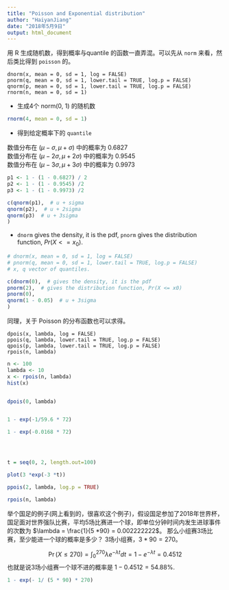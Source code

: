 ```yaml
---
title: "Poisson and Exponential distribution"
author: "HaiyanJiang"
date: "2018年5月9日"
output: html_document
---
```


用 R 生成随机数，得到概率与quantile 的函数一直弄混。可以先从 `norm` 来看，然后类比得到 `poisson` 的。

```
dnorm(x, mean = 0, sd = 1, log = FALSE)
pnorm(q, mean = 0, sd = 1, lower.tail = TRUE, log.p = FALSE)
qnorm(p, mean = 0, sd = 1, lower.tail = TRUE, log.p = FALSE)
rnorm(n, mean = 0, sd = 1)
```

- 生成4个 norm(0, 1) 的随机数
```r
rnorm(4, mean = 0, sd = 1)
```

- 得到给定概率下的 `quantile`

| 数值分布在 $(\mu - \sigma, \mu + \sigma)$ 中的概率为 0.6827  
| 数值分布在 $(\mu - 2 \sigma, \mu + 2 \sigma)$ 中的概率为 0.9545  
| 数值分布在 $(\mu - 3 \sigma, \mu + 3 \sigma)$ 中的概率为 0.9973 

```r
p1 <- 1 - (1 - 0.6827) / 2
p2 <- 1 - (1 - 0.9545) /2
p3 <- 1 - (1 - 0.9973) /2

c(qnorm(p1),  # u + sigma
qnorm(p2),  # u + 2sigma
qnorm(p3)  # u + 3sigma
)
```

- `dnorm` gives the density, it is the pdf, `pnorm` gives the distribution function, $Pr(X <= x_0)$.
```r
# dnorm(x, mean = 0, sd = 1, log = FALSE)
# pnorm(q, mean = 0, sd = 1, lower.tail = TRUE, log.p = FALSE)
# x, q vector of quantiles.

c(dnorm(0),  # gives the density, it is the pdf
pnorm(2),  # gives the distribution function, Pr(X <= x0)
pnorm(0),
qnorm(1 - 0.05)  # u + 3sigma
)
```
同理，关于 Poisson 的分布函数也可以求得。
```
dpois(x, lambda, log = FALSE)
ppois(q, lambda, lower.tail = TRUE, log.p = FALSE)
qpois(p, lambda, lower.tail = TRUE, log.p = FALSE)
rpois(n, lambda)
```

```r

n <- 100
lambda <- 10
x <- rpois(n, lambda)
hist(x)


dpois(0, lambda)


1 - exp(-1/59.6 * 72)

1 - exp(-0.0168 * 72)




t = seq(0, 2, length.out=100)

plot(3 *exp(-3 *t))

ppois(2, lambda, log.p = TRUE)

rpois(n, lambda)
```

举个国足的例子(网上看到的，很喜欢这个例子)，假设国足参加了2018年世界杯，国足面对世界强队比赛，平均5场比赛进一个球，即单位分钟时间内发生进球事件的次数为 
$\lambda = \frac{1}{5 *90} = 0.002222222$。
那么小组赛3场比赛，至少能进一个球的概率是多少？
3场小组赛，$3*90 = 270$。

$$
\Pr(X \leq 270) = \int_{0}^{270} \lambda e ^{-\lambda t} dt 
= 1 - e ^{-\lambda t} = 0.4512
$$
也就是说3场小组赛一个球不进的概率是 $1-0.4512=54.88\%$.

```r
1 - exp(- 1/ (5 * 90) * 270)
```

